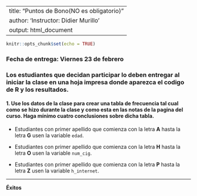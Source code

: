 
---
title: "Puntos de Bono(NO es obligatorio)"
author: 'Instructor: Didier Murillo'
output: html_document
---

```r
knitr::opts_chunk$set(echo = TRUE)
```

### Fecha de entrega: Viernes 23 de febrero

###  Los estudiantes que decidan participar lo deben entregar al iniciar la clase en una hoja impresa donde aparezca el codigo de R y los resultados. 

#### 1. Use los datos de la clase para crear una tabla de frecuencia tal cual como se hizo durante la clase y como esta en las notas de la pagina del curso. Haga mínimo cuatro conclusiones sobre dicha tabla. 

*   Estudiantes con primer apellido que comienza con la letra **A**  hasta la letra **G** usen la variable `edad`.

*   Estudiantes con primer apellido que comienza con la letra **H** hasta la letra **O** usen la variable `num_cig`.

*   Estudiantes con primer apellido que comienza con la letra **P** hasta la letra **Z** usen la variable `h_internet`.

-----------
**Éxitos**



